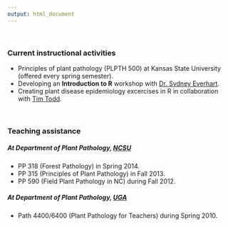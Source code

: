 ```yaml
---
output: html_document
---
```


<br>

### Current instructional activities
- Principles of plant pathology (PLPTH 500) at Kansas State University (offered every spring semester).
- Developing an **Introduction to R** workshop with [Dr. Sydney Everhart](https://plantpathology.unl.edu/sydney-everhart).
- Creating plant disease epidemiology excercises in R in collaboration with [Tim Todd](https://www.plantpath.k-state.edu/people/faculty/todd-timothy/index.html).

<br>

### Teaching assistance
##### At Department of Plant Pathology, [NCSU](www.ncsu.edu)
- PP 318 (Forest Pathology) in Spring 2014.
- PP 315 (Principles of Plant Pathology) in Fall 2013.
- PP 590 (Field Plant Pathology in NC) during Fall 2012.

##### At Department of Plant Pathology, [UGA](www.uga.edu)
- Path 4400/6400 (Plant Pathology for Teachers) during Spring 2010.
